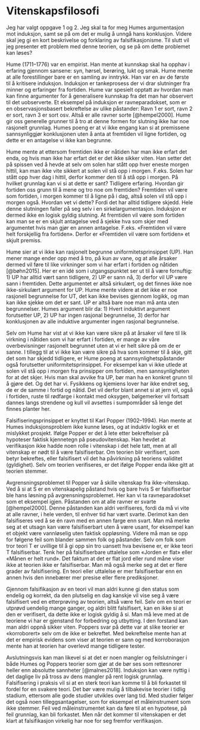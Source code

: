 # Vitenskapsfilosofi

Jeg har valgt oppgave 1 og 2. Jeg skal ta for meg Humes argumentasjon mot induksjon, samt se på om det er mulig å unngå hans konklusjon. Videre skal jeg gi en kort beskrivelse og forklaring av falsifikasjonisme. Til slutt vil jeg presenter ett problem med denne teorien, og se på om dette problemet kan løses?

Hume (1711--1776) var en empirist. Han mente at kunnskap skal ha opphav i erfaring gjennom sansene: syn, hørsel, berøring, lukt og smak. Hume mente at alle forestillinger bare er en samling av inntrykk. Han var en av de første til å kritisere induksjon. Induksjon er tankeprosess der vi drar slutninger fra minner og erfaringer fra fortiden. Hume var spesielt opptatt av hvordan man kan finne argumenter for å generalisere kunnskap fra det man har observert til det uobserverte. Et eksempel på induksjon er ravneparadokset, som er en observasjonsbasert bekreftelse av ulike påstander: Ravn 1 er sort, ravn 2 er sort, ravn 3 er sort osv. Altså er alle ravner sorte [@hempel2000]. Hume gir oss generelle grunner til å tro at denne formen for slutning ikke har noe rasjonelt grunnlag. Humes poeng er at vi ikke engang kan si at premissene sannsynliggjør konklusjonen uten å anta at fremtiden vil ligne fortiden, og dette er en antagelse vi ikke kan begrunne.

Hume mente at ettersom fremtiden ikke er nåtiden har man ikke erfart det enda, og hvis man ikke har erfart det er det ikke sikker viten. Han setter det på spissen ved å hevde at selv om solen har stått opp hver eneste morgen hittil, kan man ikke vite sikkert at solen vil stå opp i morgen. F.eks. Solen har stått opp hver dag i hittil, derfor kommer den til å stå opp i morgen. På hvilket grunnlag kan vi si at dette er sant? Tidligere erfaring. Hvordan gir fortiden oss grunn til å mene og tro noe om fremtiden? Fremtiden vil være som fortiden, i morgen kommer til å ligne på i dag, altså solen vil stå opp i morgen også. Hvordan vet vi dette? Fordi det har alltid tidligere skjedd. Hele denne slutningen faller på seg selv i en sirkelargumentasjon. Induksjon er dermed ikke en logisk gyldig slutning. At fremtiden vil være som fortiden kan man se er en skjult antagelse ved å sjekke hva som skjer med argumentet hvis man gjør en annen antagelse. F.eks. «Fremtiden vil være helt forskjellig fra fortiden». Derfor er «Fremtiden vil være som fortiden» et skjult premiss.

Hume sier at vi ikke kan rasjonelt begrunne uniformitetsprinsippet (UP). Han mener mange ender opp med å tro, på kun av vane, og at alle årsaker dermed vil føre til like virkninger som vi har erfart i fortiden og nåtiden [@bøhn2015]. Her er en idé som i utgangspunktet ser ut til å være fornuftig: 1) UP har alltid vært sann tidligere, 2) UP er sann nå, 3) derfor vil UP være sann i fremtiden. Dette argumentet er altså sirkulært, og det finnes ikke noe ikke-sirkulært argument for UP. Hume mente videre at det ikke er noe rasjonell begrunnelse for UT, det kan ikke bevises gjennom logikk, og man kan ikke sjekke om det er sant. UP er altså bare noe man må anta uten begrunnelser. Humes argument blir da: 1) Hvert induktivt argument forutsetter UP, 2) UP har ingen rasjonal begrunnelse, 3) derfor har konklusjonen av alle induktive argumenter ingen rasjonal begrunnelse.

Selv om Hume har vist at vi ikke kan være sikre på at årsaker vil føre til lik virkning i nåtiden som vi har erfart i fortiden, er mange av våre overbevisninger rasjonelt begrunnet uten at vi er helt sikre på om de er sanne. I tillegg til at vi ikke kan være sikre på hva som kommer til å skje, gitt det som har skjedd tidligere, er Hume poeng at sannsynlighetspåstander også forutsetter uniformitetsprinsippet. For eksempel kan vi ikke utlede at solen vil stå opp i morgen fra prinsipper om fortiden, men sannsynligheten for at det skjer. Hvis man skal avvike fra UP, bør man ha en konkret grunn til å gjøre det. Og det har vi. Fysikkens og kjemiens lover har ikke endret seg, de er de samme i fortid og nåtid. Det vil derfor blant annet si at jern vil, også i fortiden, ruste til rødfarge i kontakt med oksygen, bølgemerker vil fortsatt dannes langs strendene og kull vil avsettes i sumpområder så lenge det finnes planter her.

Falsifiseringsprinsippet er knyttet til Karl Popper (1902--1994). Han mente at Humes induksjonsproblem ikke kunne løses, og at induktiv logikk er et mislykket prosjekt. Ifølge Popper er det å lete etter bekreftelser på hypoteser faktisk kjennetegn på pseudovitenskap. Han hevdet at verifikasjon ikke hadde noen rolle i vitenskap i det hele tatt, men at all vitenskap er nødt til å være falsifiserbar. Om teorien blir verifisert, som betyr bekreftes, eller falsifisert vil det ha påvirkning på teoriens validitet (gyldighet). Selv om teorien verifiseres, er det ifølge Popper enda ikke gitt at teorien stemmer.

Avgrensningsproblemet til Popper var å skille vitenskap fra ikke-vitenskap. Ved å si at S er en vitenskapelig påstand hvis og bare hvis S er falsifiserbar ble hans løsning på avgrensningsproblemet. Her kan vi ta ravneparadokset som et eksempel igjen. Påstanden om at alle ravner er svarte [@hempel2000]. Denne påstanden kan aldri verifiseres, fordi da må vi vite at alle ravner, i hele verden, til enhver tid har vært svarte. Derimot kan den falsifiseres ved å se én ravn med en annen farge enn svart. Man må merke seg at et utsagn kan være falsifiserbart uten å være usant, for eksempel kan et objekt være vannløselig uten faktisk oppløsning. Videre må man se opp for følgene feil som blander sammen folk og påstander. Selv om folk som tror teori T er uvillige til å gi opp sin tro uansett hva bevisene er, er ikke teori T falsifiserbar. Tenk her på falsifiserbare uttalelse som «Jorden er flat» eller «Månen er helt rund». Det faktum at det er flat jord eller rund måne viser ikke at teorien ikke er falsifiserbar. Man må også merke seg at det er flere grader av falsifisering. En teori eller uttalelse er mer falsifiserbar enn en annen hvis den innebærer mer presise eller flere prediksjoner.

Gjennom falsifikasjon av en teori vil man aldri kunne gi den status som endelig og korrekt, da den plutselig en dag kanskje vil vise seg å være falsifisert ved en etterprøving av teorien, altså være feil. Selv om en teori er utprøvd uendelig mange ganger, og aldri blitt falsifisert, kan en ikke si at den er verifisert, da dette ikke er logisk gyldig å si. Man må leve med at de teoriene vi har er gjenstand for forbedring og utbytting. I den forstand kan man aldri oppnå sikker viten. Poppers svar på dette var at slike teorier er «korroborert» selv om de ikke er bekreftet. Med bekreftelse mente han at det er empirisk evidens som viser at teorien er sann og med korroborasjon mente han at teorien har overlevd mange tidligere tester.

Avslutningsvis kan man likevel si at det er noen mangler og feilslutninger i både Humes og Poppers teorier som gjør at de bør ses som rettesnorer heller enn absolutte sannheter [@malnes2018]. Induksjon kan være nyttig i det daglige liv på tross av dens mangler på rent logisk grunnlag. Falsifisering i praksis vil si at en sterk teori kan komme til å bli forkastet til fordel for en svakere teori. Det bør være mulig å tilbakevise teorier i tidlig stadium, ettersom alle gode studier utvikles over lang tid. Med studier følger det også noen tilleggsantagelser, som for eksempel et måleinstrument som ikke stemmer. Feil ved måleinstrumentet kan da føre til at en hypotese, på feil grunnlag, kan bli forkastet. Men når det kommer til vitenskapen er det klart at falsifikasjon virkelig har noe for seg fremfor verifikasjon.
